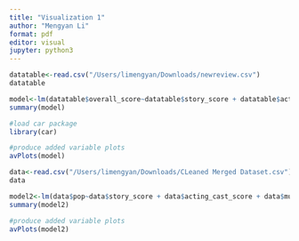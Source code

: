```yaml
---
title: "Visualization 1"
author: "Mengyan Li"
format: pdf
editor: visual
jupyter: python3
---
```


```r
datatable<-read.csv("/Users/limengyan/Downloads/newreview.csv")
datatable
```

```r
model<-lm(datatable$overall_score~datatable$story_score + datatable$acting_cast_score + datatable$music_score + datatable$rewatch_value_score, data = datatable)
summary(model)
```

```r
#load car package
library(car)

#produce added variable plots
avPlots(model)
```

```r
data<-read.csv("/Users/limengyan/Downloads/CLeaned Merged Dataset.csv")
data
```

```r
model2<-lm(data$pop~data$story_score + data$acting_cast_score + data$music_score + data$rewatch_value_score+data$tot_eps+data$duration+data$rank+data$overall_score+data$n_helpful, data = data)
summary(model2)

#produce added variable plots
avPlots(model2)
```
